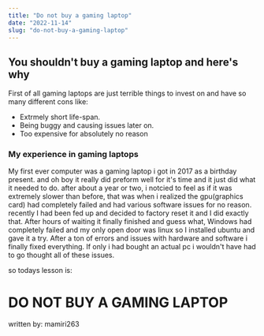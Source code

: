 ```yaml
---
title: "Do not buy a gaming laptop"
date: "2022-11-14"
slug: "do-not-buy-a-gaming-laptop"
---
```


## You shouldn't buy a gaming laptop and here's why

First of all gaming laptops are just terrible things to invest on and have so many different cons like:

- Extrmely short life-span.
- Being buggy and causing issues later on.
- Too expensive for absolutely no reason

### My experience in gaming laptops
My first ever computer was a gaming laptop i got in 2017 as a birthday present. and oh boy it really did preform well for it's time and it just did what it needed to do. after about a year or two, i notcied to feel as if it was extremely slower than before, that was when i realized the gpu(graphics card) had completely failed and had various software issues for no reason. recently I had been fed up and decided to factory reset it and I did exactly that.
After hours of waiting it finally finished and guess what, Windows had completely failed and my only open door was linux so I installed ubuntu and gave it a try. After a ton of errors and issues with hardware and software i finally fixed everything. If only i had bought an actual pc i wouldn't have had to go thought all of these issues.

so todays lesson is:

# DO NOT BUY A GAMING LAPTOP

written by: mamiri263